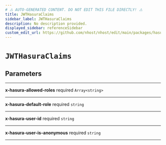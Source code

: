 ```yaml
---
# ⚠️ AUTO-GENERATED CONTENT. DO NOT EDIT THIS FILE DIRECTLY! ⚠️
title: JWTHasuraClaims
sidebar_label: JWTHasuraClaims
description: No description provided.
displayed_sidebar: referenceSidebar
custom_edit_url: https://github.com/nhost/nhost/edit/main/packages/hasura-auth-js/src/core/types.ts#L170
---
```


# `JWTHasuraClaims`

## Parameters

---

**<span className="parameter-name">x-hasura-allowed-roles</span>** <span className="optional-status">required</span> `Array<string>`

---

**<span className="parameter-name">x-hasura-default-role</span>** <span className="optional-status">required</span> `string`

---

**<span className="parameter-name">x-hasura-user-id</span>** <span className="optional-status">required</span> `string`

---

**<span className="parameter-name">x-hasura-user-is-anonymous</span>** <span className="optional-status">required</span> `string`

---
